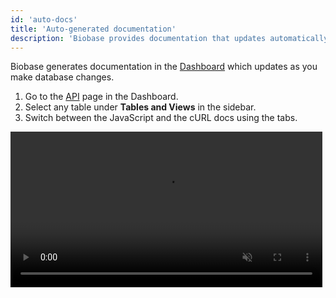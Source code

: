 ```yaml
---
id: 'auto-docs'
title: 'Auto-generated documentation'
description: 'Biobase provides documentation that updates automatically.'
---
```


Biobase generates documentation in the [Dashboard](https://biobase.studio/dashboard) which updates as you make database changes.

1. Go to the [API](https://biobase.studio/dashboard/project/_/api) page in the Dashboard.
2. Select any table under **Tables and Views** in the sidebar.
3. Switch between the JavaScript and the cURL docs using the tabs.

<video width="99%" muted playsInline controls={true}>
  <source
    src="https://xguihxuzqibwxjnimxev.biobase.co/storage/v1/object/public/videos/docs/api/api-docs.mp4"
    type="video/mp4"
  />
</video>
